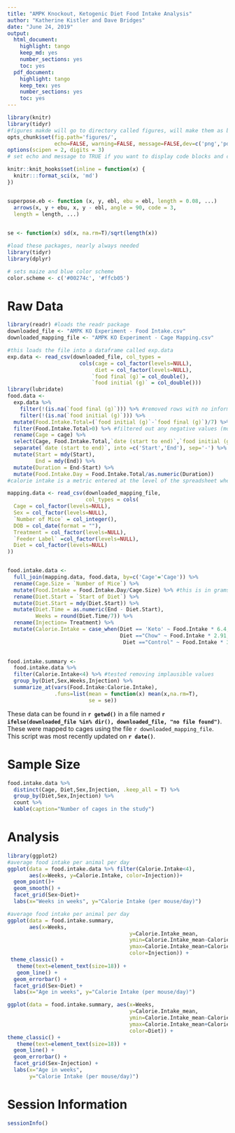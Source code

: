 ```yaml
---
title: "AMPK Knockout, Ketogenic Diet Food Intake Analysis"
author: "Katherine Kistler and Dave Bridges"
date: "June 24, 2019"
output:
  html_document:
    highlight: tango
    keep_md: yes
    number_sections: yes
    toc: yes
  pdf_document:
    highlight: tango
    keep_tex: yes
    number_sections: yes
    toc: yes
---
```


```r
library(knitr)
library(tidyr)
#figures makde will go to directory called figures, will make them as both png and pdf files 
opts_chunk$set(fig.path='figures/',
               echo=FALSE, warning=FALSE, message=FALSE,dev=c('png','pdf'))
options(scipen = 2, digits = 3)
# set echo and message to TRUE if you want to display code blocks and code output respectively

knitr::knit_hooks$set(inline = function(x) {
  knitr:::format_sci(x, 'md')
})


superpose.eb <- function (x, y, ebl, ebu = ebl, length = 0.08, ...)
  arrows(x, y + ebu, x, y - ebl, angle = 90, code = 3,
  length = length, ...)

  
se <- function(x) sd(x, na.rm=T)/sqrt(length(x))

#load these packages, nearly always needed
library(tidyr)
library(dplyr)

# sets maize and blue color scheme
color.scheme <- c('#00274c', '#ffcb05')
```


# Raw Data

```r
library(readr) #loads the readr package
downloaded_file <- "AMPK KO Experiment - Food Intake.csv"
downloaded_mapping_file <- "AMPK KO Experiment - Cage Mapping.csv"

#this loads the file into a dataframe called exp.data 
exp.data <- read_csv(downloaded_file, col_types = 
                       cols(cage = col_factor(levels=NULL),
                            diet = col_factor(levels=NULL),
                           `food final (g)`= col_double(),
                           `food initial (g)` = col_double()))
library(lubridate)
food.data <-
  exp.data %>%
    filter(!(is.na(`food final (g)`))) %>% #removed rows with no information
    filter(!(is.na(`food initial (g)`))) %>%
  mutate(Food.Intake.Total=(`food initial (g)`-`food final (g)`)/7) %>% #this is in grams per day per cage
  filter(Food.Intake.Total>0) %>% #filtered out any negative values (mostly ongoing cages)
  rename(Cage = cage) %>%
  select(Cage, Food.Intake.Total,`date (start to end)`,`food initial (g)`,`food final (g)`) %>%
  separate(`date (start to end)`, into =c('Start','End'), sep='-') %>%
  mutate(Start = mdy(Start),
         End = mdy(End)) %>%
  mutate(Duration = End-Start) %>%
  mutate(Food.Intake.Day = Food.Intake.Total/as.numeric(Duration))
#calorie intake is a metric entered at the level of the spreadsheet where the calories eaten per cage is divided by the number of animals in each cage and multiplied by the utilizable energy in each diet (Diet= 4.73 kcal/g, NCD=2.91 kcal/g).

mapping.data <- read_csv(downloaded_mapping_file,
                         col_types = cols(
  Cage = col_factor(levels=NULL),
  Sex = col_factor(levels=NULL),
  `Number of Mice` = col_integer(),
  DOB = col_date(format = ""),
  Treatment = col_factor(levels=NULL),
  `Feeder Label` =col_factor(levels=NULL),
  Diet = col_factor(levels=NULL)
))


food.intake.data <- 
  full_join(mapping.data, food.data, by=c('Cage'='Cage')) %>%
  rename(Cage.Size = `Number of Mice`) %>%
  mutate(Food.Intake = Food.Intake.Day/Cage.Size) %>% #this is in grams per cage per mouse
  rename(Diet.Start = `Start of Diet`) %>%
  mutate(Diet.Start = mdy(Diet.Start)) %>%
  mutate(Diet.Time = as.numeric(End - Diet.Start),
         Weeks = round(Diet.Time/7)) %>%
  rename(Injection= Treatment) %>%   
  mutate(Calorie.Intake = case_when(Diet == 'Keto' ~ Food.Intake * 6.4, 
                                    Diet =="Chow" ~ Food.Intake * 2.91, #need to manually set when cages are on chow
                                     Diet =="Control" ~ Food.Intake * 3.8)) 
  

food.intake.summary <-
  food.intake.data %>%
  filter(Calorie.Intake<4) %>% #tested removing implausible values
  group_by(Diet,Sex,Weeks,Injection) %>%
  summarize_at(vars(Food.Intake:Calorie.Intake),
               .funs=list(mean = function(x) mean(x,na.rm=T),
                          se = se))
```

These data can be found in **`r getwd()`** in a file named **`r ifelse(downloaded_file %in% dir(), downloaded_file, "no file found")`**.  These were mapped to cages using the file `r downloaded_mapping_file`.  This script was most recently updated on **`r date()`**.


# Sample Size

```r
food.intake.data %>%
  distinct(Cage, Diet,Sex,Injection, .keep_all = T) %>%
  group_by(Diet,Sex,Injection) %>%
  count %>%
  kable(caption="Number of cages in the study")
```

# Analysis

```r
library(ggplot2)
#average food intake per animal per day
ggplot(data = food.intake.data %>% filter(Calorie.Intake<4),
       aes(x=Weeks, y=Calorie.Intake, color=Injection))+
  geom_point()+
  geom_smooth() +
  facet_grid(Sex~Diet)+
  labs(x="Weeks in weeks", y="Calorie Intake (per mouse/day)")
```

```r
#average food intake per animal per day
ggplot(data = food.intake.summary,
       aes(x=Weeks, 
                                       y=Calorie.Intake_mean,
                                       ymin=Calorie.Intake_mean-Calorie.Intake_se,
                                       ymax=Calorie.Intake_mean+Calorie.Intake_se,
                                       color=Injection)) +
 theme_classic() +
   theme(text=element_text(size=18)) +
   geom_line() +
  geom_errorbar() +
  facet_grid(Sex~Diet) +
  labs(x="Age in weeks", y="Calorie Intake (per mouse/day)")

ggplot(data = food.intake.summary, aes(x=Weeks, 
                                       y=Calorie.Intake_mean,
                                       ymin=Calorie.Intake_mean-Calorie.Intake_se,
                                       ymax=Calorie.Intake_mean+Calorie.Intake_se,
                                       color=Diet)) +
theme_classic() +
   theme(text=element_text(size=18)) +
  geom_line() +
  geom_errorbar() +
  facet_grid(Sex~Injection) +
  labs(x="Age in weeks",
       y="Calorie Intake (per mouse/day)")
```

# Session Information

```r
sessionInfo()
```